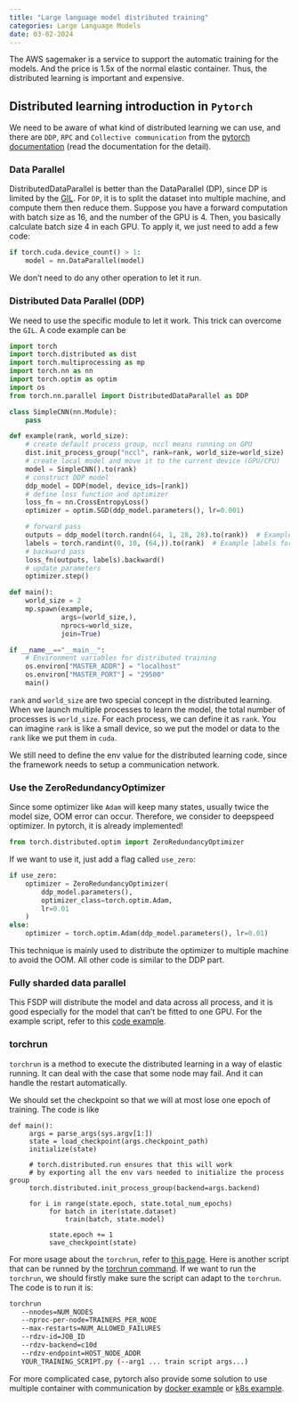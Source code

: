 ```yaml
---
title: "Large language model distributed training"
categories: Large Language Models
date: 03-02-2024
---
```


::: {.callout-tip}
The AWS sagemaker is a service to support the automatic training for the models. And the price is 1.5x of the normal elastic container. Thus, the distributed learning is important and expensive.
:::

## Distributed learning introduction in `Pytorch`

We need to be aware of what kind of distributed learning we can use, and there are `DDP`, `RPC` and `Collective communication` from the [pytorch documentation](https://pytorch.org/tutorials/beginner/dist_overview.html) (read the documentation for the detail). 


### Data Parallel
DistributedDataParallel is better than the DataParallel (DP), since DP is limited by the [GIL](https://wiki.python.org/moin/GlobalInterpreterLock). For `DP`, it is to split the dataset into multiple machine, and compute them then reduce them. Suppose you have a forward computation with batch size as 16, and the number of the GPU is 4. Then, you basically calculate batch size 4 in each GPU. To apply it, we just need to add a few code:

```python
if torch.cuda.device_count() > 1:
    model = nn.DataParallel(model)
```

We don't need to do any other operation to let it run. 


### Distributed Data Parallel (DDP)
We need to use the specific module to let it work. This trick can overcome the `GIL`. A code example can be
```python
import torch
import torch.distributed as dist
import torch.multiprocessing as mp
import torch.nn as nn
import torch.optim as optim
import os
from torch.nn.parallel import DistributedDataParallel as DDP

class SimpleCNN(nn.Module):
    pass 

def example(rank, world_size):
    # create default process group, nccl means running on GPU
    dist.init_process_group("nccl", rank=rank, world_size=world_size)
    # create local model and move it to the current device (GPU/CPU)
    model = SimpleCNN().to(rank)
    # construct DDP model
    ddp_model = DDP(model, device_ids=[rank])
    # define loss function and optimizer
    loss_fn = nn.CrossEntropyLoss()
    optimizer = optim.SGD(ddp_model.parameters(), lr=0.001)

    # forward pass
    outputs = ddp_model(torch.randn(64, 1, 28, 28).to(rank))  # Example input size for MNIST
    labels = torch.randint(0, 10, (64,)).to(rank)  # Example labels for 64 samples
    # backward pass
    loss_fn(outputs, labels).backward()
    # update parameters
    optimizer.step()

def main():
    world_size = 2
    mp.spawn(example,
             args=(world_size,),
             nprocs=world_size,
             join=True)

if __name__=="__main__":
    # Environment variables for distributed training
    os.environ["MASTER_ADDR"] = "localhost"
    os.environ["MASTER_PORT"] = "29500"
    main()
```

::: {.callout-tip}
`rank` and `world_size` are two special concept in the distributed learning. When we launch multiple processes to learn the model, the total number of processes is `world_size`. For each process, we can define it as `rank`. You can imagine `rank` is like a small device, so we put the model or data to the `rank` like we put them in `cuda`.
:::

::: {.callout-tip}
We still need to define the env value for the distributed learning code, since the framework needs to setup a communication network.
:::


### Use the ZeroRedundancyOptimizer
Since some optimizer like `Adam` will keep many states, usually twice the model size, OOM error can occur. Therefore, we consider to deepspeed optimizer. In pytorch, it is already implemented!

```python
from torch.distributed.optim import ZeroRedundancyOptimizer
```

If we want to use it, just add a flag called `use_zero`:
```python
if use_zero:
    optimizer = ZeroRedundancyOptimizer(
        ddp_model.parameters(),
        optimizer_class=torch.optim.Adam,
        lr=0.01
    )
else:
    optimizer = torch.optim.Adam(ddp_model.parameters(), lr=0.01)
```

This technique is mainly used to distribute the optimizer to multiple machine to avoid the OOM. All other code is similar to the DDP part.


### Fully sharded data parallel
This FSDP will distribute the model and data across all process, and it is good especially for the model that can't be fitted to one GPU. For the example script, refer to this [code example](https://pytorch.org/tutorials/intermediate/FSDP_tutorial.html).


### torchrun
`torchrun` is a method to execute the distributed learning in a way of elastic running. It can deal with the case that some node may fail. And it can handle the restart automatically. 

We should set the checkpoint so that we will at most lose one epoch of training. The code is like

```
def main():
     args = parse_args(sys.argv[1:])
     state = load_checkpoint(args.checkpoint_path)
     initialize(state)

     # torch.distributed.run ensures that this will work
     # by exporting all the env vars needed to initialize the process group
     torch.distributed.init_process_group(backend=args.backend)

     for i in range(state.epoch, state.total_num_epochs)
          for batch in iter(state.dataset)
              train(batch, state.model)

          state.epoch += 1
          save_checkpoint(state)
```

For more usage about the `torchrun`, refer to [this page](https://pytorch.org/docs/stable/elastic/train_script.html). Here is another script that can be runned by the [torchrun command](https://github.com/pytorch/elastic/blob/master/examples/imagenet/main.py). If we want to run the `torchrun`, we should firstly make sure the script can adapt to the `torchrun`. The code is to run it is:

```bash
torchrun
   --nnodes=NUM_NODES
   --nproc-per-node=TRAINERS_PER_NODE
   --max-restarts=NUM_ALLOWED_FAILURES
   --rdzv-id=JOB_ID
   --rdzv-backend=c10d
   --rdzv-endpoint=HOST_NODE_ADDR
   YOUR_TRAINING_SCRIPT.py (--arg1 ... train script args...)
```

For more complicated case, pytorch also provide some solution to use multiple container with communication by [docker example](https://github.com/pytorch/elastic/blob/master/examples/imagenet/main.py) or [k8s example](https://github.com/pytorch/elastic/tree/master/kubernetes).